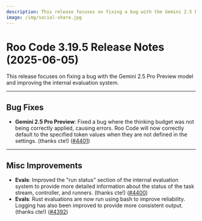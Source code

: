 ```yaml
---
description: This release focuses on fixing a bug with the Gemini 2.5 Pro Preview model and improving the internal evaluation system.
image: /img/social-share.jpg
---
```


# Roo Code 3.19.5 Release Notes (2025-06-05)

This release focuses on fixing a bug with the Gemini 2.5 Pro Preview model and improving the internal evaluation system.

---

## Bug Fixes

*   **Gemini 2.5 Pro Preview**: Fixed a bug where the thinking budget was not being correctly applied, causing errors. Roo Code will now correctly default to the specified token values when they are not defined in the settings. (thanks cte!) ([#4401](https://github.com/RooCodeInc/Roo-Code/pull/4401))

---

## Misc Improvements

*   **Evals**: Improved the "run status" section of the internal evaluation system to provide more detailed information about the status of the task stream, controller, and runners. (thanks cte!) ([#4400](https://github.com/RooCodeInc/Roo-Code/pull/4400))
*   **Evals**: Rust evaluations are now run using bash to improve reliability. Logging has also been improved to provide more consistent output. (thanks cte!) ([#4392](https://github.com/RooCodeInc/Roo-Code/pull/4392))